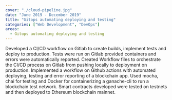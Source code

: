 ```yaml
---
cover: "./cloud-pipeline.jpg"
date: "June 2019 - December 2019"
title: "Gitops automating deploying and testing"
categories: ["Web Development", "DevOps"]
areas:
  - Gitops automating deploying and testing
---
```

Developed a CI/CD workflow on Gitlab to create builds, implement tests and deploy to production. Tests were run on Gitlab provided containers and errors were automatically reported. Created Workflow files to orchestrate the CI/CD process on Gitlab from pushing locally to deployment on production.
Implemented a workflow on Github actions with automated deploying, testing and error reporting of a blockchain app. Used mocha, chai for testing and Docker for containerizing a ganache-cli to run a blockchain test network. Smart contracts developed were tested on testnets and then deployed to Ethereum blockchain mainnet.